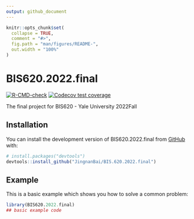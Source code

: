 ```yaml
---
output: github_document
---
```


<!-- README.md is generated from README.Rmd. Please edit that file -->

```r
knitr::opts_chunk$set(
  collapse = TRUE,
  comment = "#>",
  fig.path = "man/figures/README-",
  out.width = "100%"
)
```

# BIS620.2022.final

<!-- badges: start -->
[![R-CMD-check](https://github.com/JingnanBai/BIS.620.2022.final/actions/workflows/R-CMD-check.yaml/badge.svg)](https://github.com/JingnanBai/BIS.620.2022.final/actions/workflows/R-CMD-check.yaml)
[![Codecov test coverage](https://codecov.io/gh/JingnanBai/BIS.620.2022.final/branch/master/graph/badge.svg)](https://app.codecov.io/gh/JingnanBai/BIS.620.2022.final?branch=master)
<!-- badges: end -->

The final project for BIS620 - Yale University 2022Fall

## Installation

You can install the development version of BIS620.2022.final from [GitHub](https://github.com/) with:

``` r
# install.packages("devtools")
devtools::install_github("JingnanBai/BIS.620.2022.final")
```

## Example

This is a basic example which shows you how to solve a common problem:

```r
library(BIS620.2022.final)
## basic example code
```

